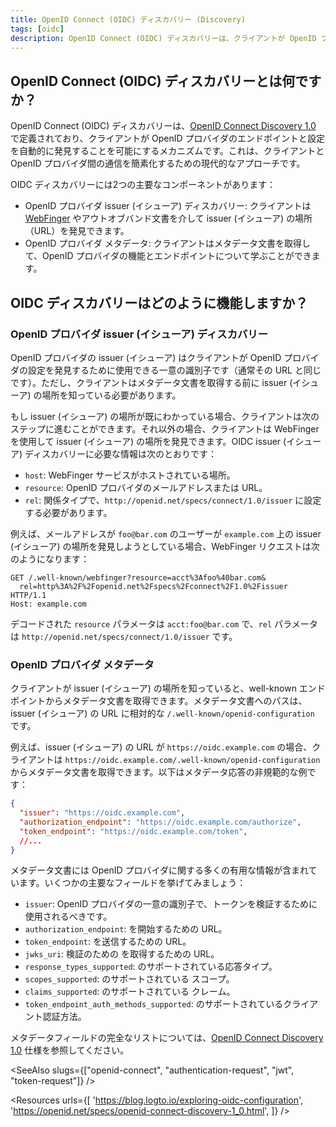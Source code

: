 ```yaml
---
title: OpenID Connect (OIDC) ディスカバリー (Discovery)
tags: [oidc]
description: OpenID Connect (OIDC) ディスカバリーは、クライアントが OpenID プロバイダのエンドポイントと設定を自動的に発見することを可能にするメカニズムです。
---
```


## OpenID Connect (OIDC) ディスカバリーとは何ですか？

OpenID Connect (OIDC) ディスカバリーは、[OpenID Connect Discovery 1.0](https://openid.net/specs/openid-connect-discovery-1_0.html) で定義されており、<Ref slug="client">クライアント</Ref>が OpenID プロバイダのエンドポイントと設定を自動的に発見することを可能にするメカニズムです。これは、クライアントと<Ref slug="openid-connect" headingId="openid-provider-op">OpenID プロバイダ</Ref>間の通信を簡素化するための現代的なアプローチです。

OIDC ディスカバリーには2つの主要なコンポーネントがあります：

- OpenID プロバイダ issuer (イシューア) ディスカバリー: クライアントは [WebFinger](https://tools.ietf.org/html/rfc7033) やアウトオブバンド文書を介して issuer (イシューア) の場所（URL）を発見できます。
- OpenID プロバイダ メタデータ: クライアントはメタデータ文書を取得して、OpenID プロバイダの機能とエンドポイントについて学ぶことができます。

## OIDC ディスカバリーはどのように機能しますか？

### OpenID プロバイダ issuer (イシューア) ディスカバリー

OpenID プロバイダの issuer (イシューア) はクライアントが OpenID プロバイダの設定を発見するために使用できる一意の識別子です（通常その URL と同じです）。ただし、クライアントはメタデータ文書を取得する前に issuer (イシューア) の場所を知っている必要があります。

もし issuer (イシューア) の場所が既にわかっている場合、クライアントは次のステップに進むことができます。それ以外の場合、クライアントは WebFinger を使用して issuer (イシューア) の場所を発見できます。OIDC issuer (イシューア) ディスカバリーに必要な情報は次のとおりです：

- `host`: WebFinger サービスがホストされている場所。
- `resource`: OpenID プロバイダのメールアドレスまたは URL。
- `rel`: 関係タイプで、`http://openid.net/specs/connect/1.0/issuer` に設定する必要があります。

例えば、メールアドレスが `foo@bar.com` のユーザーが `example.com` 上の issuer (イシューア) の場所を発見しようとしている場合、WebFinger リクエストは次のようになります：

```http
GET /.well-known/webfinger?resource=acct%3Afoo%40bar.com&
  rel=http%3A%2F%2Fopenid.net%2Fspecs%2Fconnect%2F1.0%2Fissuer HTTP/1.1
Host: example.com
```

デコードされた `resource` パラメータは `acct:foo@bar.com` で、`rel` パラメータは `http://openid.net/specs/connect/1.0/issuer` です。

### OpenID プロバイダ メタデータ

クライアントが issuer (イシューア) の場所を知っていると、well-known エンドポイントからメタデータ文書を取得できます。メタデータ文書へのパスは、issuer (イシューア) の URL に相対的な `/.well-known/openid-configuration` です。

例えば、issuer (イシューア) の URL が `https://oidc.example.com` の場合、クライアントは `https://oidc.example.com/.well-known/openid-configuration` からメタデータ文書を取得できます。以下はメタデータ応答の非規範的な例です：

```json
{
  "issuer": "https://oidc.example.com",
  "authorization_endpoint": "https://oidc.example.com/authorize",
  "token_endpoint": "https://oidc.example.com/token",
  //...
}
```

メタデータ文書には OpenID プロバイダに関する多くの有用な情報が含まれています。いくつかの主要なフィールドを挙げてみましょう：

- `issuer`: OpenID プロバイダの一意の識別子で、トークンを検証するために使用されるべきです。
- `authorization_endpoint`: <Ref slug="authentication-request" /> を開始するための URL。
- `token_endpoint`: <Ref slug="token-request" /> を送信するための URL。
- `jwks_uri`: <Ref slug="signing-key" /> 検証のための <Ref slug="jwk" headingId="json-web-key-set-jwks" /> を取得するための URL。
- `response_types_supported`: <Ref slug="authentication-request" /> のサポートされている応答タイプ。
- `scopes_supported`: <Ref slug="authentication-request" /> のサポートされている <Ref slug="scope">スコープ</Ref>。
- `claims_supported`: <Ref slug="id-token" /> のサポートされている <Ref slug="claim">クレーム</Ref>。
- `token_endpoint_auth_methods_supported`: <Ref slug="token-request" /> のサポートされているクライアント認証方法。

メタデータフィールドの完全なリストについては、[OpenID Connect Discovery 1.0](https://openid.net/specs/openid-connect-discovery-1_0.html#ProviderMetadata) 仕様を参照してください。

<SeeAlso slugs={["openid-connect", "authentication-request", "jwt", "token-request"]} />

<Resources
  urls={[
    'https://blog.logto.io/exploring-oidc-configuration',
    'https://openid.net/specs/openid-connect-discovery-1_0.html',
  ]}
/>
